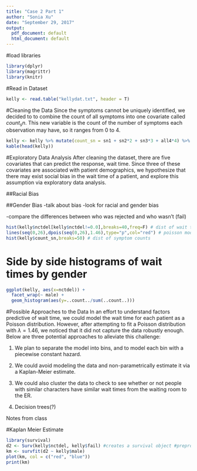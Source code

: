 ```yaml
---
title: "Case 2 Part 1"
author: "Sonia Xu"
date: "September 29, 2017"
output:
  pdf_document: default
  html_document: default
---
```


<!--Week 1: Case study introduced in detail in the Wed lecture including questions from the students, and some relevant background on how the data were collected, the scientific focus, common ways to analyze the data, etc.  Students are expected to download the data, conduct exploratory/descriptive analyses of the data, clean the data (as needed) and outline several possible approaches for analyzing the data to address the scientific goals of the study by the next week’s lecture (at which point a write-up describing the results from the initial analyses and the different potential approaches to analysis) is due.  These interim reports will be graded, and should include a short description of the roles of each of the “authors” (team members) in the work.  -->


<!---
CASE STUDY 2: 

BACKGROUND: Study of time to critical neurological assessment for patients with stroke-like symptoms who are admitted to the emergency room.  A possible predictor is number of major stroke symptoms reported, ranging from 0 to 4.  Treatment for acute stroke includes thrombolytic therapy, which can potentially improve neurological functioning for ischemic stroke patients if administered soon after symptom onset (within 3 hours).  Since treating patients quickly is critically important for their long-term prognosis, minimizing the times from symptom onset to emergency room (ED) arrival, from ED arrival to diagnosis, and from diagnosis to treatment is of paramount concern.

INTEREST: Factors predictive of the time to critical neurological assessment following admission to the ED for n=335 patients with mild to moderate motor impairment.  The goal of the analysis is to perform inferences on the impact of clinical presentation, gender and race on time to neurological assessment.  Clinical presentation is measured as a count of reported major stroke symptoms, including headache, loss of motor skills or weakness, trouble talking or understanding, and vision problems.

Variable key: 
nctdel = min of neurologist time to assessment & CT scan from arrival at ER
fail = 1 if got neurologist/CT scan & 0 otherwise
male = 1 if male, 0=female
black = 1 if black, 0=not black 
hisp = 1 if hispanic, 0=not hispanic
sn1 = 0/1 indicator 1 main symptom
sn2 = 0/1 indicator 2 main symptoms
sn3 = 0/1 indicator 3 main symptoms 
all4 = 0/1 indicator all 4 main symptoms
--->

#load libraries
```r
library(dplyr)
library(magrittr)
library(knitr)
```

#Read in Dataset
```r
kelly <- read.table("kellydat.txt", header = T)
```

#Cleaning the Data
Since the symptoms cannot be uniquely identified, we decided to to combine the count of all symptoms into one covariate called $count_sn$. This new variable is the count of the number of symptoms each observation may have, so it ranges from 0 to 4.
```r
kelly <- kelly %>% mutate(count_sn = sn1 + sn2*2 + sn3*3 + all4*4) %>% select(-c(sn1, sn2, sn3, all4))
kable(head(kelly))
```

#Exploratory Data Analysis
After cleaning the dataset, there are five covariates that can predict the response, wait time. Since three of these covariates are associated with patient demographics, we hypothesize that there may exist social bias in the wait time of a patient, and explore this assumption via exploratory data analysis.

##Racial Bias

##Gender Bias
-talk about bias
  -look for racial and gender bias
  
-compare the differences between who was rejected and who wasn't (fail)

```r
hist(kelly$nctdel[kelly$nctdel!=0.0],breaks=40,freq=F) # dist of wait times (zero wait times removed)
lines(seq(0,26),dpois(seq(0,26),1.46),type="p",col="red") # poisson model, arbitrary lambda
hist(kelly$count_sn,breaks=50) # dist of symptom counts

```

# Side by side histograms of wait times by gender
```r
ggplot(kelly, aes(x=nctdel)) +
  facet_wrap(~ male) +
  geom_histogram(aes(y=..count../sum(..count..)))
```
#Possible Approaches to the Data
In an effort to understand factors predictive of wait time, we could model the wait time for each patient as a Poisson distribution. However, after attempting to fit a Poisson distribution with $\lambda = 1.46$, we noticed that it did not capture the data robustly enough. Below are three potential approaches to alleviate this challenge:

1. We plan to separate the model into bins, and to model each bin with a piecewise constant hazard.

2. We could avoid modeling the data and non-parametrically estimate it via a Kaplan-Meier estimate.

3. We could also cluster the data to check to see whether or not people with similar characters have similar wait times from the waiting room to the ER.

4. Decision trees(?)


Notes from class

#Kaplan Meier Estimate
```r
library(survival)
d2 <- Surv(kelly$nctdel, kelly$fail) #creates a survival object #preprocessed version of the data
km <- survfit(d2 ~ kelly$male)
plot(km, col = c("red", "blue"))
print(km)
```